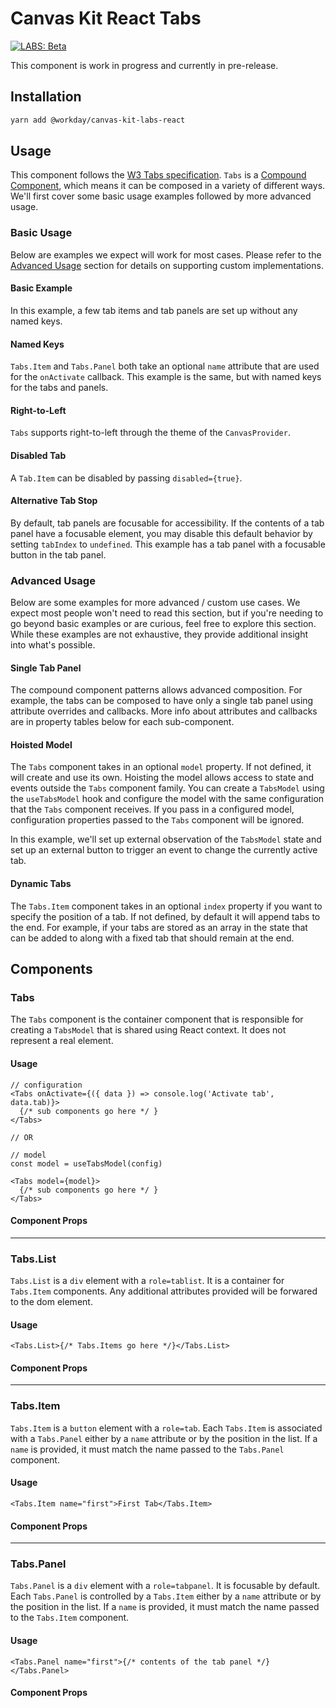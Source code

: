 

<Meta title="Labs/Tabs/React" component={Tabs} />

# Canvas Kit React Tabs

<a href="https://github.com/Workday/canvas-kit/tree/master/modules/labs-react/README.md">
  <img src="https://img.shields.io/badge/LABS-beta-orange" alt="LABS: Beta" />
</a>

This component is work in progress and currently in pre-release.

## Installation

```sh
yarn add @workday/canvas-kit-labs-react
```

## Usage

This component follows the
[W3 Tabs specification](https://www.w3.org/TR/wai-aria-practices/#tabpanel). `Tabs` is a
[Compound Component](../../../../COMPOUND_COMPONENTS.md), which means it can be composed in a
variety of different ways. We'll first cover some basic usage examples followed by more advanced
usage.

### Basic Usage

Below are examples we expect will work for most cases. Please refer to the
[Advanced Usage](#advanced-usage) section for details on supporting custom implementations.

#### Basic Example

In this example, a few tab items and tab panels are set up without any named keys.

<ExampleCodeBlock code={Simple} />

#### Named Keys

`Tabs.Item` and `Tabs.Panel` both take an optional `name` attribute that are used for the
`onActivate` callback. This example is the same, but with named keys for the tabs and panels.

<ExampleCodeBlock code={NamedKeys} />

#### Right-to-Left

`Tabs` supports right-to-left through the theme of the `CanvasProvider`.

<ExampleCodeBlock code={RightToLeft} />

#### Disabled Tab

A `Tab.Item` can be disabled by passing `disabled={true}`.

<ExampleCodeBlock code={DisabledTab} />

#### Alternative Tab Stop

By default, tab panels are focusable for accessibility. If the contents of a tab panel have a
focusable element, you may disable this default behavior by setting `tabIndex` to `undefined`. This
example has a tab panel with a focusable button in the tab panel.

<ExampleCodeBlock code={AlternativeTabStop} />

### Advanced Usage

Below are some examples for more advanced / custom use cases. We expect most people won't need to
read this section, but if you're needing to go beyond basic examples or are curious, feel free to
explore this section. While these examples are not exhaustive, they provide additional insight into
what's possible.

#### Single Tab Panel

The compound component patterns allows advanced composition. For example, the tabs can be composed
to have only a single tab panel using attribute overrides and callbacks. More info about attributes
and callbacks are in property tables below for each sub-component.

<ExampleCodeBlock code={SinglePanel} />

#### Hoisted Model

The `Tabs` component takes in an optional `model` property. If not defined, it will create and use
its own. Hoisting the model allows access to state and events outside the `Tabs` component family.
You can create a `TabsModel` using the `useTabsModel` hook and configure the model with the same
configuration that the `Tabs` component receives. If you pass in a configured model, configuration
properties passed to the `Tabs` component will be ignored.

In this example, we'll set up external observation of the `TabsModel` state and set up an external
button to trigger an event to change the currently active tab.

<ExampleCodeBlock code={HoistedModel} />

#### Dynamic Tabs 

The `Tabs.Item` component takes in an optional `index` property if you want to specify the position of a tab. 
If not defined, by default it will append tabs to the end. For example, if your tabs are stored as an array 
in the state that can be added to along with a fixed tab that should remain at the end. 

<ExampleCodeBlock code={DynamicTabs} />

## Components

### Tabs

The `Tabs` component is the container component that is responsible for creating a `TabsModel` that
is shared using React context. It does not represent a real element.

#### Usage

```tsx
// configuration
<Tabs onActivate={({ data }) => console.log('Activate tab', data.tab)}>
  {/* sub components go here */ }
</Tabs>

// OR

// model
const model = useTabsModel(config)

<Tabs model={model}>
  {/* sub components go here */ }
</Tabs>
```

#### Component Props

<PropsTable of={Tabs} />

---

### Tabs.List

`Tabs.List` is a `div` element with a `role=tablist`. It is a container for `Tabs.Item` components.
Any additional attributes provided will be forwared to the dom element.

#### Usage

```tsx
<Tabs.List>{/* Tabs.Items go here */}</Tabs.List>
```

#### Component Props

<PropsTable of={Tabs.List} />

---

### Tabs.Item

`Tabs.Item` is a `button` element with a `role=tab`. Each `Tabs.Item` is associated with a
`Tabs.Panel` either by a `name` attribute or by the position in the list. If a `name` is provided,
it must match the name passed to the `Tabs.Panel` component.

#### Usage

```tsx
<Tabs.Item name="first">First Tab</Tabs.Item>
```

#### Component Props

<PropsTable of={Tabs.Item} />

---

### Tabs.Panel

`Tabs.Panel` is a `div` element with a `role=tabpanel`. It is focusable by default. Each
`Tabs.Panel` is controlled by a `Tabs.Item` either by a `name` attribute or by the position in the
list. If a `name` is provided, it must match the name passed to the `Tabs.Item` component.

#### Usage

```tsx
<Tabs.Panel name="first">{/* contents of the tab panel */}</Tabs.Panel>
```

#### Component Props

<PropsTable of={Tabs.Panel} />
